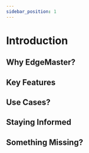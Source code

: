 ```yaml
---
sidebar_position: 1
---
```


# Introduction

## Why EdgeMaster?

## Key Features

## Use Cases?

## Staying Informed

## Something Missing?


